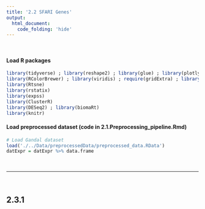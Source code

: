 ```yaml
---
title: '2.2 SFARI Genes'
output:
  html_document:
    code_folding: 'hide'
---
```


<br>

#### Load R packages

```r
library(tidyverse) ; library(reshape2) ; library(glue) ; library(plotly) ; library(plotlyutils)
library(RColorBrewer) ; library(viridis) ; require(gridExtra) ; library(GGally) ; library(ggpubr)
library(Rtsne)
library(rstatix)
library(expss)
library(ClusterR)
library(DESeq2) ; library(biomaRt)
library(knitr)
```

#### Load preprocessed dataset (code in 2.1.Preprocessing_pipeline.Rmd)

```r

# Load Gandal dataset
load('./../Data/preprocessedData/preprocessed_data.RData')
datExpr = datExpr %>% data.frame

```
<br>

------

<br>

## 2.3.1 
<br>